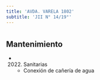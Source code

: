 ```yaml
---
title: 'AVDA. VARELA 1802'
subtitle: 'JII N° 14/19°'
---
```


#


## Mantenimiento

*  (2022) Sanitarias 
    + Conexión de cañería de agua



